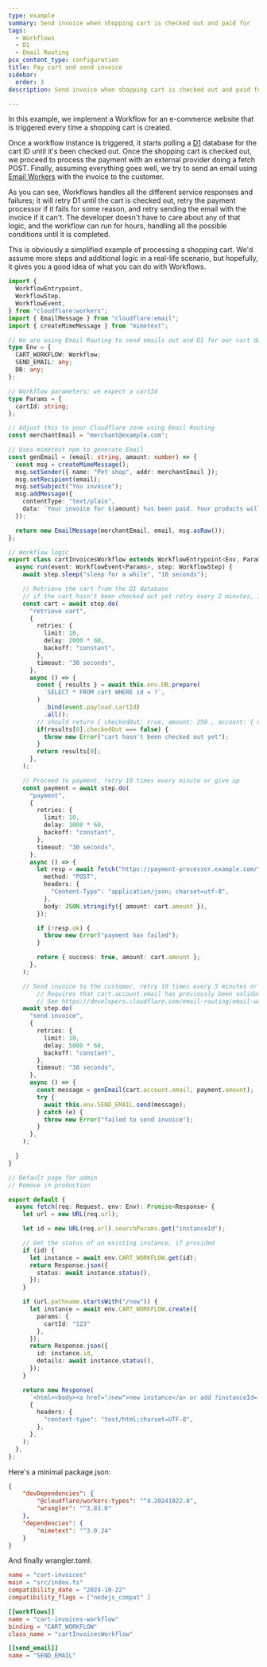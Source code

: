 ```yaml
---
type: example
summary: Send invoice when shopping cart is checked out and paid for
tags:
  - Workflows
  - D1
  - Email Routing
pcx_content_type: configuration
title: Pay cart and send invoice
sidebar:
  order: 3
description: Send invoice when shopping cart is checked out and paid for

---
```



In this example, we implement a Workflow for an e-commerce website that is triggered every time a shopping cart is created.

Once a workflow instance is triggered, it starts polling a [D1](/d1) database for the cart ID until it's been checked out. Once the shopping cart is checked out, we proceed to process the payment with an external provider doing a fetch POST. Finally, assuming everything goes well, we try to send an email using [Email Workers](/email-routing/email-workers/) with the invoice to the customer.

As you can see, Workflows handles all the different service responses and failures; it will retry D1 until the cart is checked out, retry the payment processor if it fails for some reason, and retry sending the email with the invoice if it can't. The developer doesn't have to care about any of that logic, and the workflow can run for hours, handling all the possible conditions until it is completed.

This is obviously a simplified example of processing a shopping cart. We'd assume more steps and additional logic in a real-life scenario, but hopefully, it gives you a good idea of what you can do with Workflows.

```ts
import {
  WorkflowEntrypoint,
  WorkflowStep,
  WorkflowEvent,
} from "cloudflare:workers";
import { EmailMessage } from "cloudflare:email";
import { createMimeMessage } from "mimetext";

// We are using Email Routing to send emails out and D1 for our cart database
type Env = {
  CART_WORKFLOW: Workflow;
  SEND_EMAIL: any;
  DB: any;
};

// Workflow parameters: we expect a cartId
type Params = {
  cartId: string;
};

// Adjust this to your Cloudflare zone using Email Routing
const merchantEmail = "merchant@example.com";

// Uses mimetext npm to generate Email
const genEmail = (email: string, amount: number) => {
  const msg = createMimeMessage();
  msg.setSender({ name: "Pet shop", addr: merchantEmail });
  msg.setRecipient(email);
  msg.setSubject("You invoice");
  msg.addMessage({
    contentType: "text/plain",
    data: `Your invoice for ${amount} has been paid. Your products will be shipped shortly.`,
  });

  return new EmailMessage(merchantEmail, email, msg.asRaw());
};

// Workflow logic
export class cartInvoicesWorkflow extends WorkflowEntrypoint<Env, Params> {
  async run(event: WorkflowEvent<Params>, step: WorkflowStep) {
    await step.sleep("sleep for a while", "10 seconds");

    // Retrieve the cart from the D1 database
    // if the cart hasn't been checked out yet retry every 2 minutes, 10 times, otherwise give up
    const cart = await step.do(
      "retrieve cart",
      {
        retries: {
          limit: 10,
          delay: 2000 * 60,
          backoff: "constant",
        },
        timeout: "30 seconds",
      },
      async () => {
        const { results } = await this.env.DB.prepare(
          `SELECT * FROM cart WHERE id = ?`,
        )
          .bind(event.payload.cartId)
          .all();
        // should return { checkedOut: true, amount: 250 , account: { email: "celsomartinho@gmail.com" }};
        if(results[0].checkedOut === false) {
          throw new Error("cart hasn't been checked out yet");
        }
        return results[0];
      },
    );

    // Proceed to payment, retry 10 times every minute or give up
    const payment = await step.do(
      "payment",
      {
        retries: {
          limit: 10,
          delay: 1000 * 60,
          backoff: "constant",
        },
        timeout: "30 seconds",
      },
      async () => {
        let resp = await fetch("https://payment-processor.example.com/", {
          method: "POST",
          headers: {
            "Content-Type": "application/json; charset=utf-8",
          },
          body: JSON.stringify({ amount: cart.amount }),
        });

        if (!resp.ok) {
          throw new Error("payment has failed");
        }

        return { success: true, amount: cart.amount };
      },
    );

    // Send invoice to the customer, retry 10 times every 5 minutes or give up
		// Requires that cart.account.email has previously been validated in Email Routing,
		// See https://developers.cloudflare.com/email-routing/email-workers/
    await step.do(
      "send invoice",
      {
        retries: {
          limit: 10,
          delay: 5000 * 60,
          backoff: "constant",
        },
        timeout: "30 seconds",
      },
      async () => {
        const message = genEmail(cart.account.email, payment.amount);
        try {
          await this.env.SEND_EMAIL.send(message);
        } catch (e) {
          throw new Error("failed to send invoice");
        }
      },
    );

  }
}

// Default page for admin
// Remove in production

export default {
  async fetch(req: Request, env: Env): Promise<Response> {
    let url = new URL(req.url);

    let id = new URL(req.url).searchParams.get("instanceId");

    // Get the status of an existing instance, if provided
    if (id) {
      let instance = await env.CART_WORKFLOW.get(id);
      return Response.json({
        status: await instance.status(),
      });
    }

    if (url.pathname.startsWith("/new")) {
      let instance = await env.CART_WORKFLOW.create({
        params: {
          cartId: "123"
        },
      });
      return Response.json({
        id: instance.id,
        details: await instance.status(),
      });
    }

    return new Response(
      `<html><body><a href="/new">new instance</a> or add ?instanceId=...</body></html>`,
      {
        headers: {
          "content-type": "text/html;charset=UTF-8",
        },
      },
    );
  },
};
```

Here's a minimal package.json:

```json
{
    "devDependencies": {
        "@cloudflare/workers-types": "^4.20241022.0",
        "wrangler": "^3.83.0"
    },
    "dependencies": {
        "mimetext": "^3.0.24"
    }
}
```

And finally wrangler.toml:

```toml
name = "cart-invoices"
main = "src/index.ts"
compatibility_date = "2024-10-22"
compatibility_flags = ["nodejs_compat" ]

[[workflows]]
name = "cart-invoices-workflow"
binding = "CART_WORKFLOW"
class_name = "cartInvoicesWorkflow"

[[send_email]]
name = "SEND_EMAIL"
```